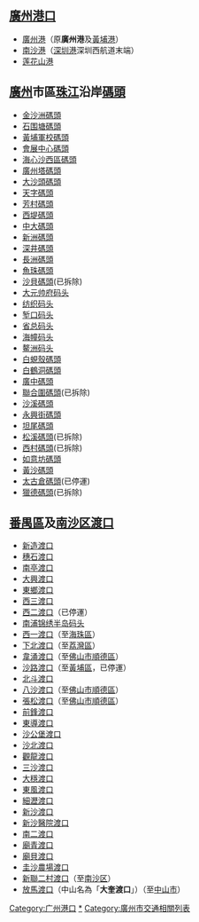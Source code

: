 ==[[廣州|廣州]][[港口|港口]]==
*[[廣州港|廣州港]]（原'''廣州港'''及[[黃埔港|黃埔港]]）
*[[南沙港|南沙港]]（[[深圳港|深圳港]]深圳西航道末端）
*[[莲花山港|莲花山港]]

==[[廣州|廣州]]市區[[珠江|珠江]]沿岸[[碼頭|碼頭]]==
*[[金沙洲碼頭|金沙洲碼頭]]
*[[石围塘碼頭|石围塘碼頭]]
*[[黃埔軍校碼頭|黃埔軍校碼頭]]
*[[會展中心碼頭|會展中心碼頭]]
*[[海心沙西區碼頭|海心沙西區碼頭]]
*[[廣州塔碼頭|廣州塔碼頭]]
*[[大沙頭碼頭|大沙頭碼頭]]
*[[天字碼頭|天字碼頭]]  	 
*[[芳村碼頭|芳村碼頭]]  	 
*[[西堤碼頭|西堤碼頭]]   
*[[中大碼頭|中大碼頭]]  	 	 
*[[新洲碼頭|新洲碼頭]]
*[[深井碼頭|深井碼頭]] 	
*[[長洲碼頭_(廣州)|長洲碼頭]] 	
*[[魚珠碼頭|魚珠碼頭]] 	
*[[沙貝碼頭|沙貝碼頭]](已拆除)	
*[[大元帅府码头|大元帅府码头]] 	
*[[纺织码头|纺织码头]]
*[[堑口码头|堑口码头]] 	
*[[省总码头|省总码头]] 	
*[[海幢码头|海幢码头]] 	
*[[鳌洲码头|鳌洲码头]] 	
*[[白蜆殼碼頭|白蜆殼碼頭]] 	
*[[白鶴洞碼頭|白鶴洞碼頭]]
*[[廣中碼頭|廣中碼頭]] 	
*[[聯合圍碼頭|聯合圍碼頭]](已拆除) 	
*[[沙溪碼頭|沙溪碼頭]]
*[[永興街碼頭|永興街碼頭]] 	
*[[坦尾碼頭|坦尾碼頭]]
*[[松溪碼頭|松溪碼頭]](已拆除)	
*[[西村碼頭|西村碼頭]](已拆除) 	
*[[如意坊碼頭|如意坊碼頭]] 	
*[[黃沙碼頭|黃沙碼頭]]
*[[太古倉碼頭_(廣州)|太古倉碼頭]](已停運)
*[[獵德碼頭|獵德碼頭]](已拆除)

==[[番禺區|番禺區]]及[[南沙区_(广州市)|南沙区]][[渡口|渡口]]==
*[[新造渡口|新造渡口]]
*[[穗石渡口|穗石渡口]]
*[[南亭渡口|南亭渡口]]
*[[大興渡口|大興渡口]]
*[[東鄉渡口|東鄉渡口]]
*[[西三渡口|西三渡口]]
*[[西二渡口|西二渡口]]（已停運）
*[[南浦锦绣半岛码头|南浦锦绣半岛码头]]
*[[西一渡口|西一渡口]]（至[[海珠區|海珠區]]） 
*[[下北渡口|下北渡口]]（至[[荔灣區|荔灣區]]）
*[[韋涌渡口|韋涌渡口]]（至[[佛山市|佛山市]][[順德區|順德區]]）
*[[沙路渡口|沙路渡口]]（至[[黃埔區|黃埔區]]，已停運） 
*[[北斗渡口|北斗渡口]]
*[[八沙渡口|八沙渡口]]（至[[佛山市|佛山市]][[順德區|順德區]]） 
*[[張松渡口|張松渡口]]（至[[佛山市|佛山市]][[順德區|順德區]]） 
*[[前鋒渡口|前鋒渡口]]
*[[東導渡口|東導渡口]]
*[[沙公堡渡口|沙公堡渡口]]
*[[沙北渡口|沙北渡口]]
*[[觀龍渡口|觀龍渡口]]
*[[三沙渡口|三沙渡口]]
*[[大穩渡口|大穩渡口]]
*[[東風渡口|東風渡口]]
*[[細瀝渡口|細瀝渡口]]
*[[新沙渡口|新沙渡口]]
*[[新沙醫院渡口|新沙醫院渡口]]
*[[南二渡口|南二渡口]]
*[[廟青渡口|廟青渡口]]
*[[廟貝渡口|廟貝渡口]]
*[[圭沙農場渡口|圭沙農場渡口]]
*[[新聯二村渡口|新聯二村渡口]]（至[[南沙区_(广州市)|南沙区]]）
*[[放馬渡口|放馬渡口]]（中山名為「'''大奎渡口'''」）（至[[中山市|中山市]]）

[[Category:广州港口|Category:广州港口]]
[[Category:广州市码头|*]]
[[Category:廣州市交通相關列表|Category:廣州市交通相關列表]]